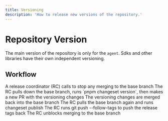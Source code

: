 ```yaml
---
title: Versioning
description: 'How to release new versions of the repository.'
---
```


# Repository Version

The main version of the repository is only for the `agent`. Sdks and other libraries have their own independent versioning.


## Workflow

<Steps>
    <Step>
    A release coordinator (RC) calls to stop any merging to the base branch
    </Step>
    <Step>
    The RC pulls down the base branch, runs `pnpm changeset version`, then makes a new PR with the versioning changes
    </Step>
    <Step>
    The versioning changes are merged back into the base branch
    </Step>
    <Step>
    The RC pulls the base branch again and runs changeset publish
    </Step>
    <Step>
    The RC runs git push --follow-tags to push the release tags back
    </Step>
    <Step>
    The RC unblocks merging to the base branch
    </Step>
</Steps>
